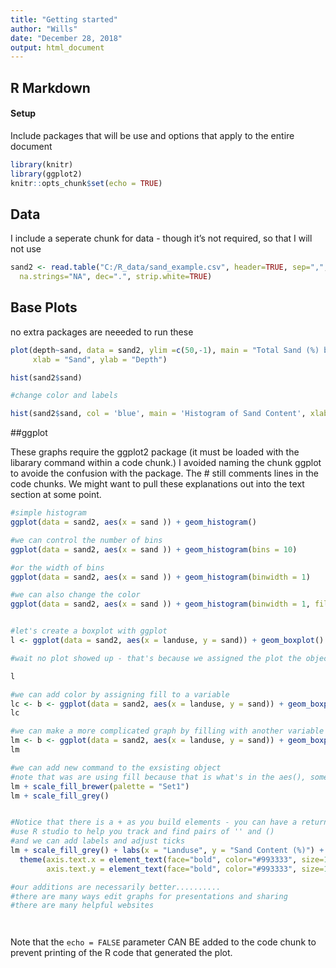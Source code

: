 ---
title: "Getting started"
author: "Wills"
date: "December 28, 2018"
output: html_document
---
## R Markdown
#### Setup

Include packages that will be use and options that apply to the entire document

```{r setup, include=FALSE}

library(knitr)
library(ggplot2)
knitr::opts_chunk$set(echo = TRUE)
```

## Data

I include a seperate chunk for data - though it's not required, so that I will not use

```{r data}
sand2 <- read.table("C:/R_data/sand_example.csv", header=TRUE, sep=",", 
  na.strings="NA", dec=".", strip.white=TRUE)
```

## Base Plots
no extra packages are neeeded to run these


```{r histograms}
plot(depth~sand, data = sand2, ylim =c(50,-1), main = "Total Sand (%) by depth", 
     xlab = "Sand", ylab = "Depth")

hist(sand2$sand)

#change color and labels

hist(sand2$sand, col = 'blue', main = 'Histogram of Sand Content', xlab = 'Sand Content (%)')


```

##ggplot

These graphs require the ggplot2 package (it must be loaded with the libarary command within a code chunk.)  I avoided naming the chunk ggplot to avoide the confusion with the package. The # still comments lines in the code chunks.  We might want to pull these explanations out into the text section at some point.


```{r GG_PLOTS}
#simple histogram
ggplot(data = sand2, aes(x = sand )) + geom_histogram()

#we can control the number of bins
ggplot(data = sand2, aes(x = sand )) + geom_histogram(bins = 10)

#or the width of bins
ggplot(data = sand2, aes(x = sand )) + geom_histogram(binwidth = 1)

#we can also change the color
ggplot(data = sand2, aes(x = sand )) + geom_histogram(binwidth = 1, fill = 'blue')


#let's create a boxplot with ggplot
l <- ggplot(data = sand2, aes(x = landuse, y = sand)) + geom_boxplot()

#wait no plot showed up - that's because we assigned the plot the object 'l'

l

#we can add color by assigning fill to a variable
lc <- b <- ggplot(data = sand2, aes(x = landuse, y = sand)) + geom_boxplot(aes(fill = landuse))
lc

#we can make a more complicated graph by filling with another variable
lm <- b <- ggplot(data = sand2, aes(x = landuse, y = sand)) + geom_boxplot(aes(fill = master))
lm

#we can add new command to the exsisting object 
#note that was are using fill because that is what's in the aes(), sometimes you'll use scale_color_
lm + scale_fill_brewer(palette = "Set1")
lm + scale_fill_grey()


#Notice that there is a + as you build elements - you can have a return after a comma within a () without a +
#use R studio to help you track and find pairs of '' and ()
#and we can add labels and adjust ticks
lm + scale_fill_grey() + labs(x = "Landuse", y = "Sand Content (%)") +
  theme(axis.text.x = element_text(face="bold", color="#993333", size=14, angle=45),
        axis.text.y = element_text(face="bold", color="#993333", size=14, angle=45))

#our additions are necessarily better..........
#there are many ways edit graphs for presentations and sharing
#there are many helpful websites




```


Note that the `echo = FALSE` parameter CAN BE added to the code chunk to prevent printing of the R code that generated the plot.

